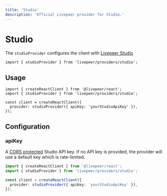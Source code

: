 ```yaml
---
title: 'Studio'
description: 'Official Livepeer provider for Studio.'
---
```



# Studio

The `studioProvider` configures the client with [Livepeer Studio](https://livepeer.studio)

```tsx
import { studioProvider } from 'livepeer/providers/studio';
```

## Usage

```tsx
import { createReactClient } from '@livepeer/react';
import { studioProvider } from 'livepeer/providers/studio';

const client = createReactClient({
  provider: studioProvider({ apiKey: 'yourStudioApiKey' }),
});
```

## Configuration

### apiKey

A [CORS protected](https://docs.livepeer.studio/quickstart) Studio API key. If no API key is provided, the provider
will use a default key which is rate-limited.

```ts {5}
import { createReactClient } from '@livepeer/react';
import { studioProvider } from 'livepeer/providers/studio';

const client = createReactClient({
  provider: studioProvider({ apiKey: 'yourStudioApiKey' }),
});
```
